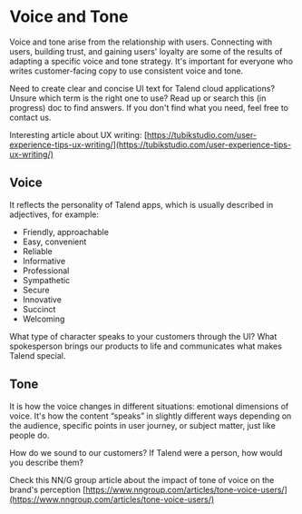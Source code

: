 
<Meta title="Content/Voice and Tone" />

# Voice and Tone

Voice and tone arise from the relationship with users.
Connecting with users, building trust, and gaining users' loyalty are some of the results of adapting a specific voice and tone strategy. It's important for everyone who writes customer-facing copy to use consistent voice and tone.

Need to create clear and concise UI text for Talend cloud applications? Unsure which term is the right one to use?
Read up or search this (in progress) doc to find answers.
If you don't find what you need, feel free to contact us.

Interesting article about UX writing:
[https://tubikstudio.com/user-experience-tips-ux-writing/](https://tubikstudio.com/user-experience-tips-ux-writing/)

## Voice

It reflects the personality of Talend apps, which is usually described in adjectives, for example:

- Friendly, approachable
- Easy, convenient
- Reliable
- Informative
- Professional
- Sympathetic
- Secure
- Innovative
- Succinct
- Welcoming

What type of character speaks to your customers through the UI?
What spokesperson brings our products to life and communicates what makes Talend special.

## Tone

It is how the voice changes in different situations: emotional dimensions of voice. It's how the content “speaks” in slightly different ways depending on the audience, specific points in user journey, or subject matter, just like people do.

How do we sound to our customers?
If Talend were a person, how would you describe them?

Check this NN/G group article about the impact of tone of voice on the brand's perception [https://www.nngroup.com/articles/tone-voice-users/](https://www.nngroup.com/articles/tone-voice-users/)
